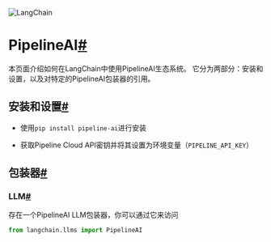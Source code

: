 

<Head>
  <script>
    {
      `(function() {
         var _hmt = _hmt || [];
(function() {
  var hm = document.createElement("script");
  hm.src = "https://hm.baidu.com/hm.js?e60fb290e204e04c5cb6f79b0ac1e697";
  var s = document.getElementsByTagName("script")[0]; 
  s.parentNode.insertBefore(hm, s);
})();
       })();`
    }
  </script>
</Head>

![LangChain](https://pica.zhimg.com/50/v2-56e8bbb52aa271012541c1fe1ceb11a2_r.gif)





PipelineAI[#](#pipelineai "本标题的永久链接")
=====================================

本页面介绍如何在LangChain中使用PipelineAI生态系统。
它分为两部分：安装和设置，以及对特定的PipelineAI包装器的引用。

安装和设置[#](#installation-and-setup "本标题的永久链接")
--------------------------------------------

* 使用`pip install pipeline-ai`进行安装

* 获取Pipeline Cloud API密钥并将其设置为环境变量（`PIPELINE_API_KEY`）

包装器[#](#wrappers "本标题的永久链接")
----------------------------

### LLM[#](#llm "本标题的永久链接")

存在一个PipelineAI LLM包装器，你可以通过它来访问

```python
from langchain.llms import PipelineAI

```

